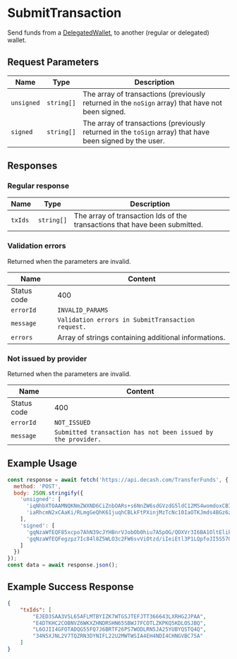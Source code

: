 # SubmitTransaction

Send funds from a [DelegatedWallet](#TODO), to another (regular or delegated) wallet.

## Request Parameters

|     Name    |                Type               | Description |
| ----------- | --------------------------------- | ----------- |
| `unsigned`  | `string[]`                        | The array of transactions (previously returned in the `noSign` array) that have not been signed. |
| `signed`    | `string[]`                        | The array of transactions (previously returned in the `toSign` array) that have been signed by the user. |

## Responses

### Regular response

|     Name    |         Type        | Description |
| ----------- | ------------------- | ----------- | 
| `txIds`     | `string[]`          | The array of transaction Ids of the transactions that have been submitted. |

### Validation errors

Returned when the parameters are invalid.

|     Name    |                              Content                              |
| ----------- | ----------------------------------------------------------------- |
| Status code | 400                                                               |
| `errorId`   | `INVALID_PARAMS`                                                  |
| `message`   | `Validation errors in SubmitTransaction request.`                 | 
| `errors`    | Array of strings containing additional informations.              |

### Not issued by provider

Returned when the parameters are invalid.

|     Name    |                              Content                              |
| ----------- | ----------------------------------------------------------------- |
| Status code | 400                                                               |
| `errorId`   | `NOT_ISSUED`                                                      |
| `message`   | `Submitted transaction has not been issued by the provider.`      | 

## Example Usage

```js
const response = await fetch('https://api.decash.com/TransferFunds', {
  method: 'POST',
  body: JSON.stringify({
    'unsigned': [
      'iqNhbXTOAAMNQKNmZWXND6CiZnbOARs+s6NnZW6sdGVzdG5ldC12MS4womdoxCBIY7UYpLPITsgQ8i1PEIHLD3HwWaesIN7GL39w5Qk6IqNncnDEIFf6XgbUDCtqGRAmrNbaG0ZlsNwwbbQEj/F+TFh4QZbEomx2zgEbQpujcmN2xCAaKi/RLmgGeQhK61juqhCBLkFtPXinjMzTcNc10IaOTKNzbmTEIGvkIhQ8kyZFK6yPPqxPgOpyqgq3DUTTf62WCXzMNcePpHR5cGWjcGF5', 
      'iaRhcmN2xCAaKi/RLmgGeQhK61juqhCBLkFtPXinjMzTcNc10IaOTKJmds4BGz6zo2dlbqx0ZXN0bmV0LXYxLjCiZ2jEIEhjtRiks8hOyBDyLU8QgcsPcfBZp6wg3sYvf3DlCToio2dycMQgV/peBtQMK2oZECas1tobRmWw3DBttASP8X5MWHhBlsSibHbOARtCm6NzbmTEIBoqL9EuaAZ5CErrWO6qEIEuQW09eKeMzNNw1zXQho5MpHR5cGWlYXhmZXKkeGFpZM4DGUVQ'
    ], 
    'signed': [
      'gqNzaWfEQF85xcpo7AhN39cJYHBnrVJobOb0hiu7A5pOG/QOXVr3I6BA1OltEliky33iP+V1opWC1ZKrF670OuGlJSIPMw+jdHhuiqRhYW10AaRhcmN2xCBr5CIUPJMmRSusjz6sT4DqcqoKtw1E03+tlgl8zDXHj6Jmds4BGz6zo2dlbqx0ZXN0bmV0LXYxLjCiZ2jEIEhjtRiks8hOyBDyLU8QgcsPcfBZp6wg3sYvf3DlCToio2dycMQgV/peBtQMK2oZECas1tobRmWw3DBttASP8X5MWHhBlsSibHbOARtCm6NzbmTEIF31eqX/L2cKuT4a+NfHsT//chu0l/1l/WhK/ut7D7japHR5cGWlYXhmZXKkeGFpZM4DGUVQ', 
      'gqNzaWfEQFegzpz7Ic84l8Z5WLO3c2FW6svViOtzd/iIeiEtl3P1LQpfoJI5S570FQhgPbQeMKmGs6t6AsSyqce2NzCY2QKjdHhuiqRhYW10zQnDpGFyY3bEIBoqL9EuaAZ5CErrWO6qEIEuQW09eKeMzNNw1zXQho5MomZ2zgEbPrOjZ2VurHRlc3RuZXQtdjEuMKJnaMQgSGO1GKSzyE7IEPItTxCByw9x8FmnrCDexi9/cOUJOiKjZ3JwxCBX+l4G1AwrahkQJqzW2htGZbDcMG20BI/xfkxYeEGWxKJsds4BG0Kbo3NuZMQgXfV6pf8vZwq5Phr418exP/9yG7SX/WX9aEr+63sPuNqkdHlwZaVheGZlcqR4YWlkzgMZRVA='
    ]
  })
});
const data = await response.json();
```

## Example Success Response

```json
{
	"txIds": [
		"EJED3SAA3VSL65AFLMTBYIZK7WTGSJTEFJTT366643LXRHG2JPAA", 
		"E4DTKHC2COBNVZ6WKXZHNDRSHN65SBWJ7FCOTLZKPKQ5KDLOSJBQ", 
		"L6OJII4GFOTADQG55FQ7J6BRTF26PS7WODLRN5JA25YUBYQSTQ4Q", 
		"34N5XJNL2V7TQZRN3DYNIFL22U2MWTWSIA4EH4NDI4CHNGVBC75A"
	]
}
```

